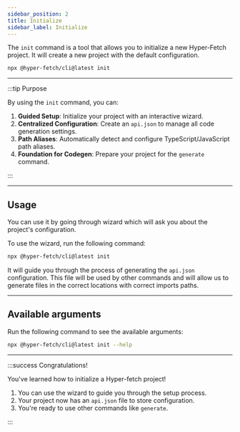 ```yaml
---
sidebar_position: 2
title: Initialize
sidebar_label: Initialize
---
```


The `init` command is a tool that allows you to initialize a new Hyper-Fetch project. It will create a new project with
the default configuration.

```bash
npx @hyper-fetch/cli@latest init
```

---

:::tip Purpose

By using the `init` command, you can:

1.  **Guided Setup**: Initialize your project with an interactive wizard.
2.  **Centralized Configuration**: Create an `api.json` to manage all code generation settings.
3.  **Path Aliases**: Automatically detect and configure TypeScript/JavaScript path aliases.
4.  **Foundation for Codegen**: Prepare your project for the `generate` command.

:::

---

## Usage

You can use it by going through wizard which will ask you about the project's configuration.

To use the wizard, run the following command:

```bash
npx @hyper-fetch/cli@latest init
```

It will guide you through the process of generating the `api.json` configuration. This file will be used by other
commands and will allow us to generate files in the correct locations with correct imports paths.

<LinkCard
  type="docs"
  title="Generate a client"
  description="Learn how to generate code from your api with the `generate` command."
  to="/docs/cli/generate"
/>

---

## Available arguments

Run the following command to see the available arguments:

```bash
npx @hyper-fetch/cli@latest init --help
```

---

:::success Congratulations!

You've learned how to initialize a Hyper-fetch project!

1.  You can use the wizard to guide you through the setup process.
2.  Your project now has an `api.json` file to store configuration.
3.  You're ready to use other commands like `generate`.

:::
